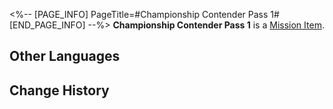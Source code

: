 <%-- [PAGE_INFO]
PageTitle=#Championship Contender Pass 1#
[END_PAGE_INFO] --%>
{{Item Infobox
|id          = 140288
|image       = Item Championship Contender Pass 1.png
|type        = Mission Item
|invCategory = Missions
|rarity      = 3
|effect      = 
|description = One of three passes required to challenge the championship contender in the Victory Zone of Herta Space Station. With Herta's reluctant consent, the Aetherium Wars Tournament Association revamped the space station and set up obstacles for the players.
}}
'''Championship Contender Pass 1''' is a [[Mission Item]].

==Other Languages==
{{Other Languages
|en   = Championship Contender Pass 1
|zhs  = 一号冠军候补凭证
|zht  = 一號冠軍候補憑證
|ja   = チャンピオン候補パス・1号
|ko   = 우승 후보 허가증 1
|es   = Pase de aspirante al título n.º 1
|fr   = Pass du tournoi 1
|ru   = Пропуск претендента на чемпионство 1
|th   = ใบรับรองผู้ท้าชิงตำแหน่งแชมป์ 1
|vi   = Chứng Nhận Ứng Cử Viên Vô Địch Số 1
|de   = Pass für Meisterschaftsanwärter Nr. 1
|id   = Izin Akses Kandidat Juara 1
|pt   = CriptoChave do Campeonato 1
}}

==Change History==
{{Change History|2.0}}